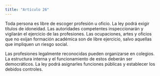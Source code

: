 ```yaml
---
title: "Artículo 26"
---
```


Toda persona es libre de escoger profesión u oficio. La ley podrá exigir títulos de
idoneidad. Las autoridades competentes inspeccionarán y vigilarán el ejercicio de las profesiones. Las
ocupaciones, artes y oficios que no exijan formación académica son de libre ejercicio, salvo aquellas que impliquen un riesgo social.

Las profesiones legalmente reconocidas pueden
organizarse en colegios. La estructura interna y el
funcionamiento de estos deberán ser democráticos. La ley podrá asignarles funciones públicas y
establecer los debidos controles.
